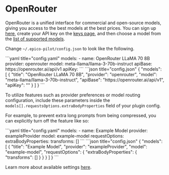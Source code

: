 
# OpenRouter

OpenRouter is a unified interface for commercial and open-source models, giving you access to the best models at the best prices. You can sign up [here](https://openrouter.ai/signup), create your API key on the [keys page](https://openrouter.ai/keys), and then choose a model from the [list of supported models](https://openrouter.ai/models).

Change `~/.epico-pilot/config.json` to look like the following.

<Tabs groupId="config-example">
  <TabItem value="yaml" label="YAML">
  ```yaml title="config.yaml"
  models:
    - name: OpenRouter LLaMA 70 8B
      provider: openrouter
      model: meta-llama/llama-3-70b-instruct
      apiBase: https://openrouter.ai/api/v1
      apiKey: <YOUR_OPEN_ROUTER_API_KEY>
  ```
  </TabItem>
  <TabItem value="json" label="JSON">
  ```json title="config.json"
  {
    "models": [
      {
        "title": "OpenRouter LLaMA 70 8B",
        "provider": "openrouter",
        "model": "meta-llama/llama-3-70b-instruct",
        "apiBase": "https://openrouter.ai/api/v1",
        "apiKey": "<YOUR_OPEN_ROUTER_API_KEY>"
      }
    ]
  }
  ```
  </TabItem>
</Tabs>

To utilize features such as provider preferences or model routing configuration, include these parameters inside the `models[].requestsOptions.extraBodyProperties` field of your plugin config.

For example, to prevent extra long prompts from being compressed, you can explicitly turn off the feature like so:

<Tabs groupId="config-example">
  <TabItem value="yaml" label="YAML">
  ```yaml title="config.yaml"
  models:
    - name: Example Model
      provider: exampleProvider
      model: example-model
      requestOptions:
        extraBodyProperties:
          transforms: []
  ```
  </TabItem>
  <TabItem value="json" label="JSON">
  ```json title="config.json"
  {
    "models": [
      {
        "title": "Example Model",
        "provider": "exampleProvider",
        "model": "example-model",
        "requestOptions": {
          "extraBodyProperties": {
            "transforms": []
          }
        }
      }
    ]
  }
  ```
  </TabItem>
</Tabs>

Learn more about available settings [here](https://openrouter.ai/docs).
